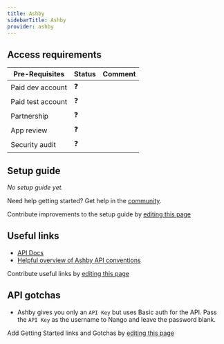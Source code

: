 ```yaml
---
title: Ashby
sidebarTitle: Ashby
provider: ashby
---
```



<Overview />
<PreBuiltTooling provider={providers[pageMetadata.provider]} />
<PreBuiltUseCases />

## Access requirements
| Pre-Requisites | Status | Comment|
| - | - | - |
| Paid dev account | ❓ |  |
| Paid test account | ❓ |  |
| Partnership | ❓ | |
| App review | ❓ |  |
| Security audit | ❓ | |


## Setup guide

_No setup guide yet._

<Tip>Need help getting started? Get help in the [community](https://nango.dev/slack).</Tip>

<Note>Contribute improvements to the setup guide by [editing this page](https://github.com/nangohq/nango/tree/master/docs-v2/integrations/all/insightly.mdx)</Note>


## Useful links

-   [API Docs](https://developers.ashbyhq.com/reference/introduction)
-   [Helpful overview of Ashby API conventions](https://developers.ashbyhq.com/reference/endpoint-naming)

<Note>Contribute useful links by [editing this page](https://github.com/nangohq/nango/tree/master/docs-v2/integrations/all/insightly.mdx)</Note>

## API gotchas

- Ashby gives you only an `API Key` but uses Basic auth for the API. Pass the `API Key` as the username to Nango and leave the password blank.


<Note>Add Getting Started links and Gotchas by [editing this page](https://github.com/nangohq/nango/tree/master/docs-v2/integrations/all/ashby.mdx)</Note>
